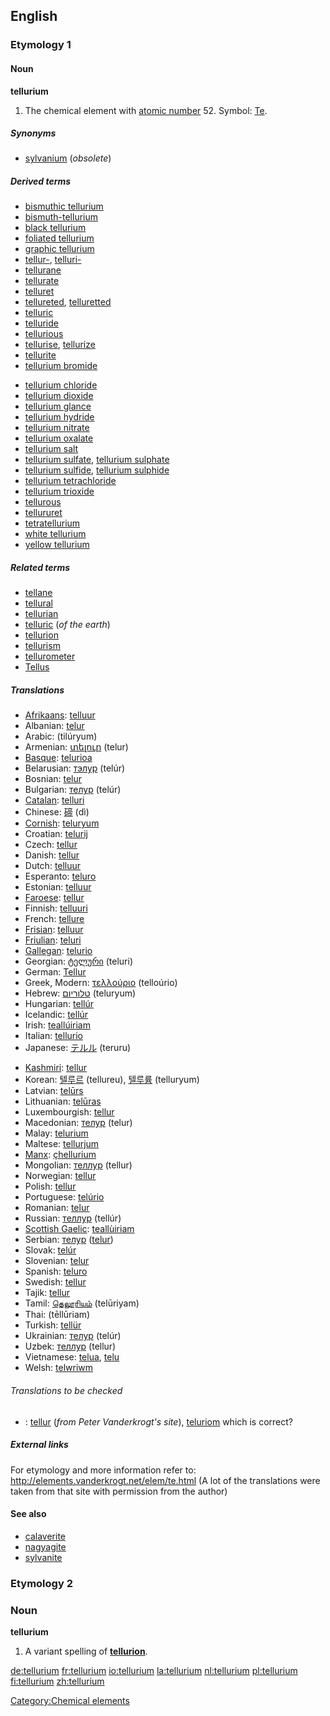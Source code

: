 ==English==
{{elements|Te|antimony|Sb|iodine|I}}
===Etymology 1===
====Noun====
{{wikipedia}}
'''tellurium'''
#{{uncountable}} The chemical element with [[atomic number]] 52. Symbol: [[Te]].

=====Synonyms=====
*[[sylvanium]] (''obsolete'')

=====Derived terms=====
{{top2}}
*[[bismuthic tellurium]]
*[[bismuth-tellurium]]
*[[black tellurium]]
*[[foliated tellurium]]
*[[graphic tellurium]]
*[[tellur-]], [[telluri-]]
*[[tellurane]]
*[[tellurate]]
*[[telluret]]
*[[tellureted]], [[telluretted]]
*[[telluric]]
*[[telluride]]
*[[tellurious]]
*[[tellurise]], [[tellurize]]
*[[tellurite]]
*[[tellurium bromide]]
{{mid2}}
*[[tellurium chloride]]
*[[tellurium dioxide]]
*[[tellurium glance]]
*[[tellurium hydride]]
*[[tellurium nitrate]]
*[[tellurium oxalate]]
*[[tellurium salt]]
*[[tellurium sulfate]], [[tellurium sulphate]]
*[[tellurium sulfide]], [[tellurium sulphide]]
*[[tellurium tetrachloride]]
*[[tellurium trioxide]]
*[[tellurous]]
*[[tellururet]]
*[[tetratellurium]]
*[[white tellurium]]
*[[yellow tellurium]]
{{bottom}}

=====Related terms=====
*[[tellane]]
*[[tellural]]
*[[tellurian]]
*[[telluric]] (''of the earth'')
*[[tellurion]]
*[[tellurism]]
*[[tellurometer]]
*[[Tellus]]

=====Translations=====
{{top}}
*[[Afrikaans]]: [[telluur]]
*Albanian: [[telur]]
*Arabic: {{ARchar|[[تيلوريوم]]}} (tilúryum) {{m}}
*Armenian: [[տելուր]] (telur)
*[[Basque]]: [[telurioa]]
*Belarusian: [[тэлур]] (telúr) {{m}}
*Bosnian: [[telur]]
*Bulgarian: [[телур]] (telúr) {{m}}
*[[Catalan]]: [[telluri]]
*Chinese: [[碲]] (dì)
*[[Cornish]]: [[teluryum]]
*Croatian: [[telurij]]
*Czech: [[tellur]]
*Danish: [[tellur]]
*Dutch: [[telluur]] {{n}}
*Esperanto: [[teluro]]
*Estonian: [[telluur]]
*[[Faroese]]: [[tellur]]
*Finnish: [[telluuri]]
*French: [[tellure]] {{m}}
*[[Frisian]]: [[telluur]]
*[[Friulian]]: [[teluri]]
*[[Gallegan]]: [[telurio]]
*Georgian: [[ტელური]] (teluri)
*German: [[Tellur]] {{n}}
*Greek, Modern: [[τελλούριο]] (telloúrio) {{n}}
*Hebrew: [[טלוריום]] (teluryum)
*Hungarian: [[tellúr]]
*Icelandic: [[tellúr]]
*Irish: [[teallúiriam]]
*Italian: [[tellurio]] {{m}}
*Japanese: [[テルル]] (teruru)
{{mid}}
*[[Kashmiri]]: [[tellur]]
*Korean: [[텔루르]] (tellureu), [[텔루륨]] (telluryum)
*Latvian: [[telūrs]]
*Lithuanian: [[telūras]]
*Luxembourgish: [[tellur]]
*Macedonian: [[телур]] (telur)
*Malay: [[telurium]]
*Maltese: [[tellurjum]]
*[[Manx]]: [[çhellurium]]
*Mongolian: [[теллур]] (tellur)
*Norwegian: [[tellur]]
*Polish: [[tellur]] {{m}}
*Portuguese: [[telúrio]] {{m}}
*Romanian: [[telur]] {{n}} 
*Russian: [[теллур]] (tellúr) {{m}}
*[[Scottish Gaelic]]: [[teallùiriam]]
*Serbian: [[телур]] ([[telur]]) {{m}}
*Slovak: [[telúr]]
*Slovenian: [[telur]]
*Spanish: [[teluro]] {{m}}
*Swedish: [[tellur]]
*Tajik: [[tellur]]
*Tamil: [[தெலூரியம்]] (telūriyam)
*Thai: {{THchar|[[เทลลูเรียม]]}} (tēllūriam)
*Turkish: [[tellür]]
*Ukrainian: [[телур]] (telúr) {{m}}
*Uzbek: [[теллур]] (tellur)
*Vietnamese: [[telua]], [[telu]]
*Welsh: [[telwriwm]]
{{bottom}}

======Translations to be checked======
<!--Remove this section once all of the translations below have been moved into the tables above.-->
{{checktrans}}

*{{ttbc|Breton}}: [[tellur]] (''from Peter Vanderkrogt's site''), [[teluriom]] {{m}} which is correct?

=====External links=====
For etymology and more information refer to:
http://elements.vanderkrogt.net/elem/te.html
(A lot of the translations were taken from that site with permission from the author)

====See also====
*[[calaverite]]
*[[nagyagite]]
*[[sylvanite]]

===Etymology 2===
===Noun===
'''tellurium'''

#A variant spelling of '''[[tellurion]]'''.

[[Category:Chemical elements]]

[[de:tellurium]]
[[fr:tellurium]]
[[io:tellurium]]
[[la:tellurium]]
[[nl:tellurium]]
[[pl:tellurium]]
[[fi:tellurium]]
[[zh:tellurium]]